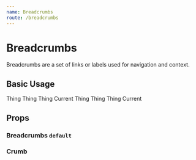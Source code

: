 ```yaml
---
name: Breadcrumbs
route: /breadcrumbs
---
```





# Breadcrumbs

Breadcrumbs are a set of links or labels used for navigation and context.

## Basic Usage

<Playground>
  <GuideExample>
    <Breadcrumbs>
      <Crumb href="#">Thing</Crumb>
      <Crumb>Thing</Crumb>
      <Crumb href="#">Thing</Crumb>
      <Crumb href="#">Current</Crumb>
    </Breadcrumbs>
  </GuideExample>
  <GuideExample
    label="white"
    style={{ background: CalciteTheme.palette.offBlack }}
  >
    <Breadcrumbs white>
      <Crumb href="#">Thing</Crumb>
      <Crumb>Thing</Crumb>
      <Crumb href="#">Thing</Crumb>
      <Crumb href="#">Current</Crumb>
    </Breadcrumbs>
  </GuideExample>
</Playground>

## Props

### Breadcrumbs `default`

<PropsTable of={Breadcrumbs} />

### Crumb

<PropsTable of={Crumb} />
